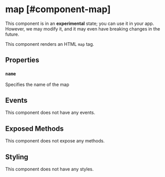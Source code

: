 
# map [#component-map]

<Callout type="warning" emoji="📔">This component is in an **experimental** state; you can use it in your app. However, we may modify it, and it may even have breaking changes in the future.</Callout>

This component renders an HTML `map` tag.



## Properties

### `name`

Specifies the name of the map

## Events

This component does not have any events.

## Exposed Methods

This component does not expose any methods.

## Styling

This component does not have any styles.
